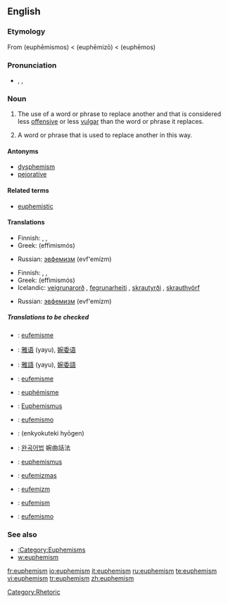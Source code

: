 {{wikipedia}}
==English==

===Etymology===
From {{AGr.}} '''{{polytonic|[[εὐφημισμός]]}}''' (euphēmismos) < '''{{polytonic|[[εὐφημίζω]]}}''' (euphēmizō) < '''{{polytonic|[[εὔφημος]]}}''' (euphēmos)

===Pronunciation===
*{{enPR|yoo͞'fu-mĭz"(ə)m}}, {{IPA|/ˈjuːfəˌmɪz(ə)m/}}, {{SAMPA|/"ju:f@%mIz(@)m/}}

===Noun===
{{en-noun|s|-}}

# {{uncountable}} The use of a word or phrase to replace another and that is considered less [[offensive]] or less [[vulgar]] than the word or phrase it replaces.
# {{countable}} A word or phrase that is used to replace another in this way.

====Antonyms====
*[[dysphemism]]
*[[pejorative]]

====Related terms====
*[[euphemistic]]

====Translations====
{{trans-top|use of a word or phrase to replace another word with one considered less offensive}}
* Finnish: {{t-|fi|kiertoilmaus}}, {{t-|fi|kiertoilmaisu}}, {{t+|fi|eufemismi}}
* Greek: {{t|el|ευφημισμός|m|sc=Grek}} (effimismós)
{{trans-mid}}
* Russian: [[эвфемизм]] (evf'emízm)
{{trans-bottom}}

{{trans-top|a word or phrase that is used to replace another in this way}}
* Finnish: {{t-|fi|kiertoilmaus}}, {{t-|fi|kiertoilmaisu}}, {{t+|fi|eufemismi}}
* Greek: {{t|el|ευφημισμός|m|sc=Grek}} (effimismós)
* Icelandic: [[veigrunarorð]] {{n}}, [[fegrunarheiti]] {{n}}, [[skrautyrði]] {{n}}, [[skrauthvörf]] {{n}}
{{trans-mid}}
* Russian: [[эвфемизм]] (evf'emízm)
{{trans-bottom}}

=====Translations to be checked=====
{{checktrans}}
{{trans-top|translations to be checked}}

*{{ttbc|Catalan}}: [[eufemisme]] {{m}}
*{{ttbc|Chinese (simplified)}}: [[雅语]] (yayu), [[婉委语]]
*{{ttbc|Chinese (traditional)}}: [[雅語]] (yayu), [[婉委語]]
*{{ttbc|Dutch}}: [[eufemisme]] {{n}}
*{{ttbc|French}}: [[euphémisme]] {{m}}
*{{ttbc|German}}: [[Euphemismus]] {{m}}
*{{ttbc|Italian}}: [[eufemismo]]
{{trans-mid}}
*{{ttbc|Japanese}}: {{JAchar|[[婉曲的表現]]}} (enkyokuteki hyōgen)
*{{ttbc|Korean}}: [[완곡어법]] 婉曲話法
*{{ttbc|Latin}}: [[euphemismus]] {{m}}
*{{ttbc|Lithuanian}}: [[eufemizmas]] {{m}}
*{{ttbc|Polish}}: [[eufemizm]] {{m}}
*{{ttbc|Romanian}}: [[eufemism]] {{n}}
*{{ttbc|Spanish}}: [[eufemismo]] {{m}}
{{trans-bottom}}

===See also===
* [[:Category:Euphemisms]]
* [[w:euphemism]]

[[Category:Rhetoric]]

[[fr:euphemism]]
[[io:euphemism]]
[[it:euphemism]]
[[ru:euphemism]]
[[te:euphemism]]
[[vi:euphemism]]
[[tr:euphemism]]
[[zh:euphemism]]